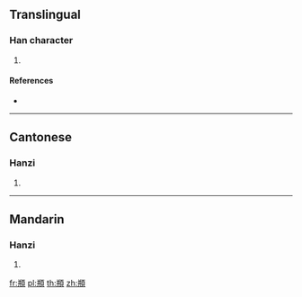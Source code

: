 {{character info/new}}
==Translingual==

===Han character===
{{Han char|rn=181|rad=頁|as=06|sn=15|four=81486|canj=TTMBC}}

# {{defn|Han|sort=頁06}}

====References====
* {{Han ref|kx=1403.200|dkj=43461|dj=1920.230|hdz=74370.080|uh=9829|ud=38953|bh=E8B9|bd=59577}}

----

==Cantonese==

===Hanzi===
{{yue-hanzi|jyut=[[ping1]], [[ping2]]|y=ping1, ping2}}

# {{defn|lang=yue|sort=頁06}}

----

==Mandarin==

===Hanzi===
{{cmn-hanzi|pin=[[pīng]] ([[ping1]]), [[pǐng]] ([[ping3]])|wg=p'ing<sup>1</sup>}}

# {{defn|lang=cmn|sort=頁06}}

[[fr:頩]]
[[pl:頩]]
[[th:頩]]
[[zh:頩]]